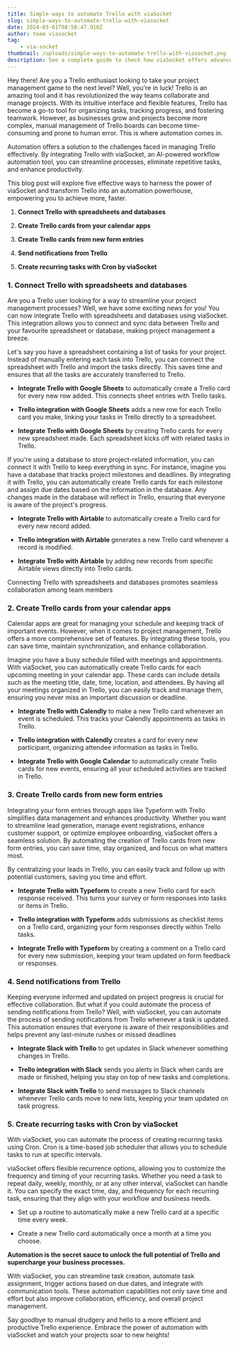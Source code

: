 ```yaml
---
title: Simple ways to automate Trello with viaSocket
slug: simple-ways-to-automate-trello-with-viasocket
date: 2024-03-01T08:58:47.916Z
author: team viasocket
tag:
    - via-socket
thumbnail: /uploads/simple-ways-to-automate-trello-with-viasocket.png
description: See a complete guide to check how viaSocket offers advanced workflows, AI assistance, and more cost-effective pricing with generous free usage limits compared to Make's restrictive plans and costs.
---
```


Hey there! Are you a Trello enthusiast looking to take your project management game to the next level? Well, you're in luck! Trello is an amazing tool and it has revolutionized the way teams collaborate and manage projects. With its intuitive interface and flexible features, Trello has become a go-to tool for organizing tasks, tracking progress, and fostering teamwork. However, as businesses grow and projects become more complex, manual management of Trello boards can become time-consuming and prone to human error. This is where automation comes in.

Automation offers a solution to the challenges faced in managing Trello effectively. By integrating Trello with viaSocket, an AI-powered workflow automation tool, you can streamline processes, eliminate repetitive tasks, and enhance productivity.

This blog post will explore five effective ways to harness the power of viaSocket and transform Trello into an automation powerhouse, empowering you to achieve more, faster.

1. **Connect Trello with spreadsheets and databases**

2. **Create Trello cards from your calendar apps**

3. **Create Trello cards from new form entries**

4. **Send notifications from Trello**

5. **Create recurring tasks with Cron by viaSocket**

### 1. Connect Trello with spreadsheets and databases<a id="1-connect-trello-with-spreadsheets-and-databases"></a>

Are you a Trello user looking for a way to streamline your project management processes? Well, we have some exciting news for you! You can now integrate Trello with spreadsheets and databases using viaSocket. This integration allows you to connect and sync data between Trello and your favourite spreadsheet or database, making project management a breeze.

Let's say you have a spreadsheet containing a list of tasks for your project. Instead of manually entering each task into Trello, you can connect the spreadsheet with Trello and import the tasks directly. This saves time and ensures that all the tasks are accurately transferred to Trello.

-   **Integrate Trello with Google Sheets** to automatically create a Trello card for every new row added. This connects sheet entries with Trello tasks.

*   **Trello integration with Google Sheets** adds a new row for each Trello card you make, linking your tasks in Trello directly to a spreadsheet.

-   **Integrate Trello with Google Sheets** by creating Trello cards for every new spreadsheet made. Each spreadsheet kicks off with related tasks in Trello.

If you're using a database to store project-related information, you can connect it with Trello to keep everything in sync. For instance, imagine you have a database that tracks project milestones and deadlines. By integrating it with Trello, you can automatically create Trello cards for each milestone and assign due dates based on the information in the database. Any changes made in the database will reflect in Trello, ensuring that everyone is aware of the project's progress.

-   **Integrate Trello with Airtable** to automatically create a Trello card for every new record added.

*   **Trello integration with Airtable** generates a new Trello card whenever a record is modified.

-   **Integrate Trello with Airtable** by adding new records from specific Airtable views directly into Trello cards.

Connecting Trello with spreadsheets and databases promotes seamless collaboration among team members

### 2. Create Trello cards from your calendar apps<a id="2-create-trello-cards-from-your-calendar-apps"></a>

Calendar apps are great for managing your schedule and keeping track of important events. However, when it comes to project management, Trello offers a more comprehensive set of features. By integrating these tools, you can save time, maintain synchronization, and enhance collaboration.

Imagine you have a busy schedule filled with meetings and appointments. With viaSocket, you can automatically create Trello cards for each upcoming meeting in your calendar app. These cards can include details such as the meeting title, date, time, location, and attendees. By having all your meetings organized in Trello, you can easily track and manage them, ensuring you never miss an important discussion or deadline.

-   **Integrate Trello with Calendly** to make a new Trello card whenever an event is scheduled. This tracks your Calendly appointments as tasks in Trello.

*   **Trello integration with Calendly** creates a card for every new participant, organizing attendee information as tasks in Trello.

-   **Integrate Trello with Google Calendar** to automatically create Trello cards for new events, ensuring all your scheduled activities are tracked in Trello.

### 3. Create Trello cards from new form entries<a id="3-create-trello-cards-from-new-form-entries"></a>

Integrating your form entries through apps like Typeform with Trello simplifies data management and enhances productivity. Whether you want to streamline lead generation, manage event registrations, enhance customer support, or optimize employee onboarding, viaSocket offers a seamless solution. By automating the creation of Trello cards from new form entries, you can save time, stay organized, and focus on what matters most.

By centralizing your leads in Trello, you can easily track and follow up with potential customers, saving you time and effort.

-   **Integrate Trello with Typeform** to create a new Trello card for each response received. This turns your survey or form responses into tasks or items in Trello.

*   **Trello integration with Typeform** adds submissions as checklist items on a Trello card, organizing your form responses directly within Trello tasks.

-   **Integrate Trello with Typeform** by creating a comment on a Trello card for every new submission, keeping your team updated on form feedback or responses.

### 4. Send notifications from Trello<a id="4-send-notifications-from-trello"></a>

Keeping everyone informed and updated on project progress is crucial for effective collaboration. But what if you could automate the process of sending notifications from Trello? Well, with viaSocket, you can automate the process of sending notifications from Trello whenever a task is updated. This automation ensures that everyone is aware of their responsibilities and helps prevent any last-minute rushes or missed deadlines

-   **Integrate Slack with Trello** to get updates in Slack whenever something changes in Trello.

*   **Trello integration with Slack** sends you alerts in Slack when cards are made or finished, helping you stay on top of new tasks and completions.

-   **Integrate Slack with Trello** to send messages to Slack channels whenever Trello cards move to new lists, keeping your team updated on task progress.

### 5. Create recurring tasks with Cron by viaSocket<a id="5-create-recurring-tasks-with-cron-by-viasocket"></a>

With viaSocket, you can automate the process of creating recurring tasks using Cron. Cron is a time-based job scheduler that allows you to schedule tasks to run at specific intervals.

viaSocket offers flexible recurrence options, allowing you to customize the frequency and timing of your recurring tasks. Whether you need a task to repeat daily, weekly, monthly, or at any other interval, viaSocket can handle it. You can specify the exact time, day, and frequency for each recurring task, ensuring that they align with your workflow and business needs.

-   Set up a routine to automatically make a new Trello card at a specific time every week.

*   Create a new Trello card automatically once a month at a time you choose.

**Automation is the secret sauce to unlock the full potential of Trello and supercharge your business processes.**

With viaSocket, you can streamline task creation, automate task assignment, trigger actions based on due dates, and integrate with communication tools. These automation capabilities not only save time and effort but also improve collaboration, efficiency, and overall project management.

Say goodbye to manual drudgery and hello to a more efficient and productive Trello experience. Embrace the power of automation with viaSocket and watch your projects soar to new heights!
